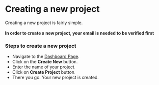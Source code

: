 # Creating a new project

Creating a new project is fairly simple.\
\
**In order to create a new project, your email is needed to be verified first**

### Steps to create a new project
- Navigate to the [Dashboard Page](/dashboard).
- Click on the **Create New** button.
- Enter the name of your project. 
- Click on **Create Project** button.
- There you go. Your new project is created.

